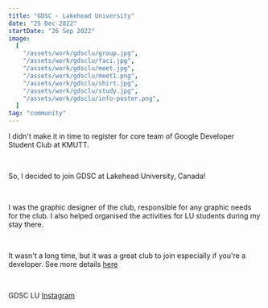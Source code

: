 ```yaml
---
title: "GDSC - Lakehead University"
date: "25 Dec 2022"
startDate: "26 Sep 2022"
image:
  [
    "/assets/work/gdsclu/group.jpg",
    "/assets/work/gdsclu/faci.jpg",
    "/assets/work/gdsclu/meet.jpg",
    "/assets/work/gdsclu/meet1.png",
    "/assets/work/gdsclu/shirt.jpg",
    "/assets/work/gdsclu/study.jpg",
    "/assets/work/gdsclu/info-poster.png",
  ]
tag: "community"
---
```


I didn't make it in time to register for core team of Google Developer Student Club at KMUTT.

&nbsp;

So, I decided to join GDSC at Lakehead University, Canada!

&nbsp;

I was the graphic designer of the club, responsible for any graphic needs for the club.
I also helped organised the activities for LU students during my stay there.

&nbsp;

It wasn't a long time, but it was a great club to join especially if you're a developer.
See more details [here](https://developers.google.com/community/gdsc)

&nbsp;

GDSC LU [Instagram](https://www.instagram.com/gdsc_lu/)

